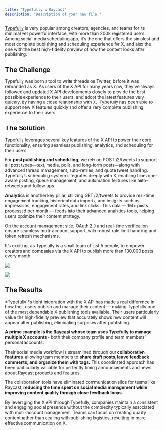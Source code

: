 ```yaml
---
title: "Typefully x Raycast"
description: "Description of your new file."
---
```


[Typefully](https://typefully.com/) is very popular among creators, agencies, and teams for its minimal yet powerful interface, with more than 200k registered users. Among social media scheduling app, it’s the one that offers the simplest and most complete publishing and scheduling experience for X, and also the one with the best high-fidelity preview of how the content looks after publishing.

## The Challenge

Typefully was born a tool to write threads on Twitter, before it was rebranded as X. As users of the X API for many years now, they’ve always followed and updated X API developments closely to provide the best possible experience to their users, and adopt the latest features very quickly. By having a close relationship with X,  Typefully has been able to support new X features quickly and offer a very complete publishing experience to their users.

## The Solution

Typefully leverages several key features of the X API to power their core functionality, ensuring seamless publishing, analytics, and scheduling for their users.

For **post publishing and scheduling**, we rely on POST /2/tweets to support all post types—text, media, polls, and long-form posts—along with advanced thread management, auto-retries, and quote tweet handling. Typefully’s scheduling system integrates deeply with X, enabling timezone-aware posting, queue management, and automation features like auto-retweets and follow-ups.

**Analytics** is another key pillar, utilizing GET /2/tweets to provide real-time engagement tracking, historical data imports, and insights such as impressions, engagement rates, and link clicks. This data — 1M\+ posts processed per month — feeds into their advanced analytics tools, helping users optimize their content strategy.

On the account management side, OAuth 2.0 and real-time verification ensure seamless multi-account support, with robust rate limit handling and token refresh mechanisms.

It’s exciting, as Typefully is a small team of just 5 people, to empower creators and companies via the X API to publish more than 130,000 posts every month.

![](/images/typefully1.png)

![](/images/typefully2.png)

## The Results

*Typefully'*s tight integration with the X API has made a real difference in how their users publish and manage their content — making Typefully one of the most dependable X publishing tools available. Their users particularly value the high-fidelity preview that accurately shows how content will appear after publishing, eliminating surprises after publishing.

**A prime example is the [<u>Raycast</u>](https://www.raycast.com/) whose team uses Typefully to manage multiple X accounts**  - both their company profile and team members' personal accounts.

Their social media workflow is streamlined through our **collaboration features**, allowing team members to **share draft posts, leave feedback comments, and organize them with tags.** This coordinated approach has been particularly valuable for perfectly timing announcements and news about Raycast products and features.

The collaboration tools have eliminated communication silos for teams like Raycast, **reducing the time spent on social media management while improving content quality through close feedback loops**.

By leveraging the X API through Typefully, companies maintain a consistent and engaging social presence without the complexity typically associated with multi-account management. Teams can focus on creating quality content rather than dealing with publishing logistics, resulting in more effective communication on X.